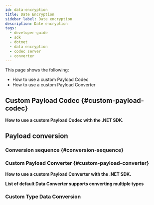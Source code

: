 ```yaml
---
id: data-encryption
title: Date Encryption
sidebar_label: Date encryption
description: Date encryption
tags:
  - developer-guide
  - sdk
  - dotnet
  - data encryption
  - codec server
  - converter
---
```


This page shows the following:

- How to use a custom Payload Codec
- How to use a custom Payload Converter

## Custom Payload Codec {#custom-payload-codec}

**How to use a custom Payload Codec with the .NET SDK.**

<!-- CONTENT-->

## Payload conversion

<!-- CONTENT-->

### Conversion sequence {#conversion-sequence}

<!-- CONTENT-->

### Custom Payload Converter {#custom-payload-converter}

**How to use a custom Payload Converter with the .NET SDK.**

<!-- CONTENT-->

**List of default Data Converter supports converting multiple types**

<!-- CONTENT-->

### Custom Type Data Conversion

<!-- CONTENT-->
